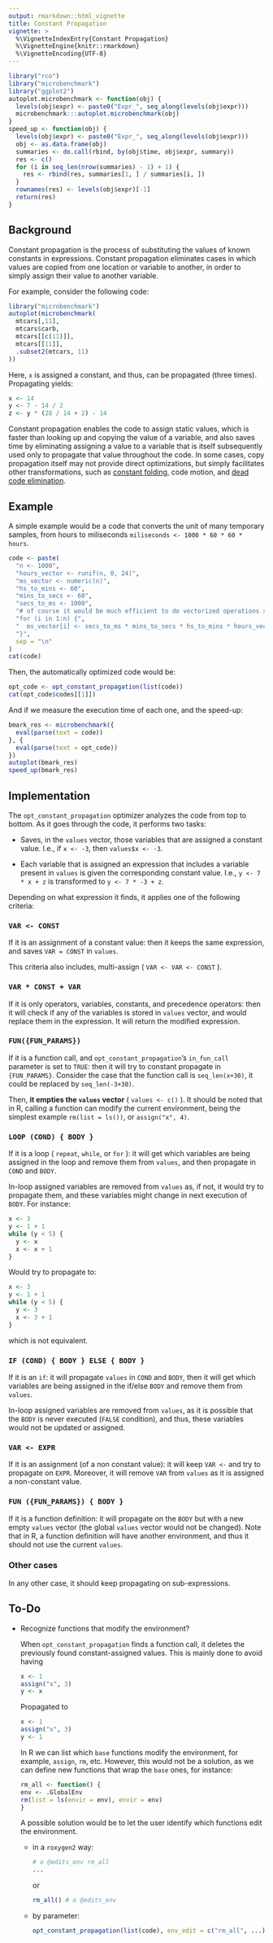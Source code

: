 ```yaml
---
output: rmarkdown::html_vignette
title: Constant Propagation
vignette: >
  %\VignetteIndexEntry{Constant Propagation}
  %\VignetteEngine{knitr::rmarkdown}
  %\VignetteEncoding{UTF-8}
---
```


```r
library("rco")
library("microbenchmark")
library("ggplot2")
autoplot.microbenchmark <- function(obj) {
  levels(obj$expr) <- paste0("Expr_", seq_along(levels(obj$expr)))
  microbenchmark:::autoplot.microbenchmark(obj)
}
speed_up <- function(obj) {
  levels(obj$expr) <- paste0("Expr_", seq_along(levels(obj$expr)))
  obj <- as.data.frame(obj)
  summaries <- do.call(rbind, by(obj$time, obj$expr, summary))
  res <- c()
  for (i in seq_len(nrow(summaries) - 1) + 1) {
    res <- rbind(res, summaries[1, ] / summaries[i, ])
  }
  rownames(res) <- levels(obj$expr)[-1]
  return(res)
}
```

## Background

Constant propagation is the process of substituting the values of known constants in expressions. Constant propagation eliminates cases in which values are copied from one location or variable to another, in order to simply assign their value to another variable.

For example, consider the following code:

```r
library("microbenchmark")
autoplot(microbenchmark(
  mtcars[,11],
  mtcars$carb,
  mtcars[[c(11)]],
  mtcars[[11]],
  .subset2(mtcars, 11)
))
```

Here, `x` is assigned a constant, and thus, can be propagated (three times). Propagating yields:

```r
x <- 14
y <- 7 - 14 / 2
z <- y * (28 / 14 + 2) - 14
```

Constant propagation enables the code to assign static values, which is faster than looking up and copying the value of a variable, and also saves time by eliminating assigning a value to a variable that is itself subsequently used only to propagate that value throughout the code. In some cases, copy propagation itself may not provide direct optimizations, but simply facilitates other transformations, such as [constant folding](opt-constant-folding.html), code motion, and [dead code elimination](opt-dead-code.html).

## Example

A simple example would be a code that converts the unit of many temporary samples, from hours to miliseconds `miliseconds <- 1000 * 60 * 60 * hours`.

```r
code <- paste(
  "n <- 1000",
  "hours_vector <- runif(n, 0, 24)",
  "ms_vector <- numeric(n)",
  "hs_to_mins <- 60",
  "mins_to_secs <- 60",
  "secs_to_ms <- 1000",
  "# of course it would be much efficient to do vectorized operations xP",
  "for (i in 1:n) {",
  "  ms_vector[i] <- secs_to_ms * mins_to_secs * hs_to_mins * hours_vector[i]",
  "}",
  sep = "\n"
)
cat(code)
```

Then, the automatically optimized code would be:

```r
opt_code <- opt_constant_propagation(list(code))
cat(opt_code$codes[[1]])
```

And if we measure the execution time of each one, and the speed-up:

```r
bmark_res <- microbenchmark({
  eval(parse(text = code))
}, {
  eval(parse(text = opt_code))
})
autoplot(bmark_res)
speed_up(bmark_res)
```

## Implementation

The `opt_constant_propagation` optimizer analyzes the code from top to bottom. As it goes through the code, it performs two tasks:

* Saves, in the `values` vector, those variables that are assigned a constant value. I.e., if `x <- -3`, then `values$x <- -3`.

* Each variable that is assigned an expression that includes a variable present in `values` is given the corresponding constant value. I.e., `y <- 7 * x + z` is transformed to `y <- 7 * -3 + z`.

Depending on what expression it finds, it applies one of the following criteria:

### `VAR <- CONST`

If it is an assignment of a constant value: then it keeps the same expression, and saves `VAR = CONST` in `values`.

This criteria also includes, multi-assign ( `VAR <- VAR <- CONST` ).

### `VAR * CONST + VAR`

If it is only operators, variables, constants, and precedence operators: then it will check if any of the variables is stored in `values` vector, and would replace them in the expression. It will return the modified expression.

### `FUN({FUN_PARAMS})`

If it is a function call, and `opt_constant_propagation`'s `in_fun_call` parameter is set to `TRUE`: then it will try to constant propagate in `{FUN_PARAMS}`. Consider the case that the function call is `seq_len(x+30)`, it could be replaced by `seq_len(-3+30)`.

Then, **it empties the `values` vector** ( `values <- c()` ). It should be noted that in R, calling a function can modify the current environment, being the simplest example `rm(list = ls())`, or `assign("x", 4)`.

### `LOOP (COND) { BODY }`

If it is a loop ( `repeat`, `while`, or `for` ): it will get which variables are being assigned in the loop and remove them from `values`, and then propagate in `COND` and `BODY`.

In-loop assigned variables are removed from `values` as, if not, it would try to propagate them, and these variables might change in next execution of `BODY`. For instance:

```r
x <- 3
y <- 1 + 1
while (y < 5) {
  y <- x
  x <- x + 1
}
```

Would try to propagate to:

```r
x <- 3
y <- 1 + 1
while (y < 5) {
  y <- 3
  x <- 3 + 1
}
```

which is not equivalent.

### `IF (COND) { BODY } ELSE { BODY }`

If it is an `if`: it will propagate `values` in `COND` and `BODY`, then it will get which variables are being assigned in the if/else `BODY` and remove them from `values`.

In-loop assigned variables are removed from `values`, as it is possible that the `BODY` is never executed (`FALSE` condition), and thus, these variables would not be updated or assigned.

### `VAR <- EXPR`

If it is an assignment (of a non constant value): it will keep `VAR <-` and try to propagate on `EXPR`. Moreover, it will remove `VAR` from `values` as it is assigned a non-constant value.

### `FUN ({FUN_PARAMS}) { BODY }`

If it is a function definition: it will propagate on the `BODY` but with a new empty `values` vector (the global `values` vector would not be changed). Note that in R, a function definition will have another environment, and thus it should not use the current `values`.

### Other cases

In any other case, it should keep propagating on sub-expressions.

## To-Do

* Recognize functions that modify the environment?

  When `opt_constant_propagation` finds a function call, it deletes the previously found constant-assigned values. This is mainly done to avoid having
  
  ```r
x <- 1
assign("x", 3)
y <- x
  ```
  
  Propagated to 
  
  ```r
x <- 1
assign("x", 3)
y <- 1
  ```
  
  In R we can list which `base` functions modify the environment, for example, `assign`, `rm`, etc. However, this would not be a solution, as we can define new functions that wrap the `base` ones, for instance:
  
  ```r
rm_all <- function() {
  env <- .GlobalEnv
  rm(list = ls(envir = env), envir = env)
}
  ```
  
  A possible solution would be to let the user identify which functions edit the environment.
  
  * in a `roxygen2` way:
    
    ```r
# o @edits_env rm_all
...
    ```
    or
    ```r
rm_all() # o @edits_env
    ```
  
  * by parameter:
  
    ```r
opt_constant_propagation(list(code), env_edit = c("rm_all", ...))
    ```
